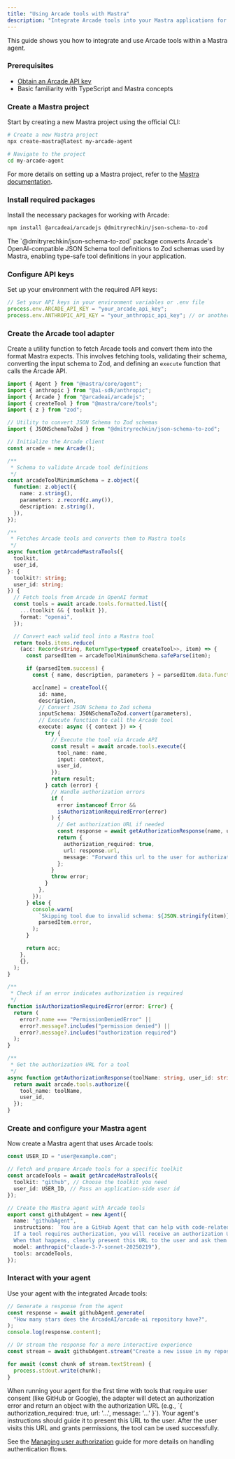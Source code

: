 ```yaml
---
title: "Using Arcade tools with Mastra"
description: "Integrate Arcade tools into your Mastra applications for basic use cases."
---
```



This guide shows you how to integrate and use Arcade tools within a Mastra agent.

<Steps>

### Prerequisites

- [Obtain an Arcade API key](/home/api-keys)
- Basic familiarity with TypeScript and Mastra concepts

### Create a Mastra project

Start by creating a new Mastra project using the official CLI:

```bash
# Create a new Mastra project
npx create-mastra@latest my-arcade-agent

# Navigate to the project
cd my-arcade-agent
```

For more details on setting up a Mastra project, refer to the [Mastra documentation](https://mastra.ai/docs/getting-started/installation).

### Install required packages

Install the necessary packages for working with Arcade:

```bash
npm install @arcadeai/arcadejs @dmitryrechkin/json-schema-to-zod
```

<Callout type="info">
  The `@dmitryrechkin/json-schema-to-zod` package converts Arcade's
  OpenAI-compatible JSON Schema tool definitions to Zod schemas used by Mastra,
  enabling type-safe tool definitions in your application.
</Callout>

### Configure API keys

Set up your environment with the required API keys:

```typescript
// Set your API keys in your environment variables or .env file
process.env.ARCADE_API_KEY = "your_arcade_api_key";
process.env.ANTHROPIC_API_KEY = "your_anthropic_api_key"; // or another supported model provider
```

### Create the Arcade tool adapter

Create a utility function to fetch Arcade tools and convert them into the format Mastra expects. This involves fetching tools, validating their schema, converting the input schema to Zod, and defining an `execute` function that calls the Arcade API.

```typescript
import { Agent } from "@mastra/core/agent";
import { anthropic } from "@ai-sdk/anthropic";
import { Arcade } from "@arcadeai/arcadejs";
import { createTool } from "@mastra/core/tools";
import { z } from "zod";

// Utility to convert JSON Schema to Zod schemas
import { JSONSchemaToZod } from "@dmitryrechkin/json-schema-to-zod";

// Initialize the Arcade client
const arcade = new Arcade();

/**
 * Schema to validate Arcade tool definitions
 */
const arcadeToolMinimumSchema = z.object({
  function: z.object({
    name: z.string(),
    parameters: z.record(z.any()),
    description: z.string(),
  }),
});

/**
 * Fetches Arcade tools and converts them to Mastra tools
 */
async function getArcadeMastraTools({
  toolkit,
  user_id,
}: {
  toolkit?: string;
  user_id: string;
}) {
  // Fetch tools from Arcade in OpenAI format
  const tools = await arcade.tools.formatted.list({
    ...(toolkit && { toolkit }),
    format: "openai",
  });

  // Convert each valid tool into a Mastra tool
  return tools.items.reduce(
    (acc: Record<string, ReturnType<typeof createTool>>, item) => {
      const parsedItem = arcadeToolMinimumSchema.safeParse(item);

      if (parsedItem.success) {
        const { name, description, parameters } = parsedItem.data.function;

        acc[name] = createTool({
          id: name,
          description,
          // Convert JSON Schema to Zod schema
          inputSchema: JSONSchemaToZod.convert(parameters),
          // Execute function to call the Arcade tool
          execute: async ({ context }) => {
            try {
              // Execute the tool via Arcade API
              const result = await arcade.tools.execute({
                tool_name: name,
                input: context,
                user_id,
              });
              return result;
            } catch (error) {
              // Handle authorization errors
              if (
                error instanceof Error &&
                isAuthorizationRequiredError(error)
              ) {
                // Get authorization URL if needed
                const response = await getAuthorizationResponse(name, user_id);
                return {
                  authorization_required: true,
                  url: response.url,
                  message: "Forward this url to the user for authorization",
                };
              }
              throw error;
            }
          },
        });
      } else {
        console.warn(
          `Skipping tool due to invalid schema: ${JSON.stringify(item)}`,
          parsedItem.error,
        );
      }

      return acc;
    },
    {},
  );
}

/**
 * Check if an error indicates authorization is required
 */
function isAuthorizationRequiredError(error: Error) {
  return (
    error?.name === "PermissionDeniedError" ||
    error?.message?.includes("permission denied") ||
    error?.message?.includes("authorization required")
  );
}

/**
 * Get the authorization URL for a tool
 */
async function getAuthorizationResponse(toolName: string, user_id: string) {
  return await arcade.tools.authorize({
    tool_name: toolName,
    user_id,
  });
}
```

### Create and configure your Mastra agent

Now create a Mastra agent that uses Arcade tools:

```typescript
const USER_ID = "user@example.com";

// Fetch and prepare Arcade tools for a specific toolkit
const arcadeTools = await getArcadeMastraTools({
  toolkit: "github", // Choose the toolkit you need
  user_id: USER_ID, // Pass an application-side user id
});

// Create the Mastra agent with Arcade tools
export const githubAgent = new Agent({
  name: "githubAgent",
  instructions: `You are a GitHub Agent that can help with code-related tasks.
  If a tool requires authorization, you will receive an authorization URL.
  When that happens, clearly present this URL to the user and ask them to visit it to grant permissions.`,
  model: anthropic("claude-3-7-sonnet-20250219"),
  tools: arcadeTools,
});
```

### Interact with your agent

Use your agent with the integrated Arcade tools:

```typescript
// Generate a response from the agent
const response = await githubAgent.generate(
  "How many stars does the ArcadeAI/arcade-ai repository have?",
);
console.log(response.content);

// Or stream the response for a more interactive experience
const stream = await githubAgent.stream("Create a new issue in my repository");

for await (const chunk of stream.textStream) {
  process.stdout.write(chunk);
}
```

</Steps>

<Callout type="warning" title="Initial Tool Authorization">
  When running your agent for the first time with tools that require user consent (like GitHub or Google), the adapter will detect an authorization error and return an object with the authorization URL (e.g., `{ authorization_required: true, url: '...', message: '...' }`). Your agent's instructions should guide it to present this URL to the user. After the user visits this URL and grants permissions, the tool can be used successfully.

See the [Managing user authorization](./user-auth-interrupts) guide for more details on handling authentication flows.

</Callout>
